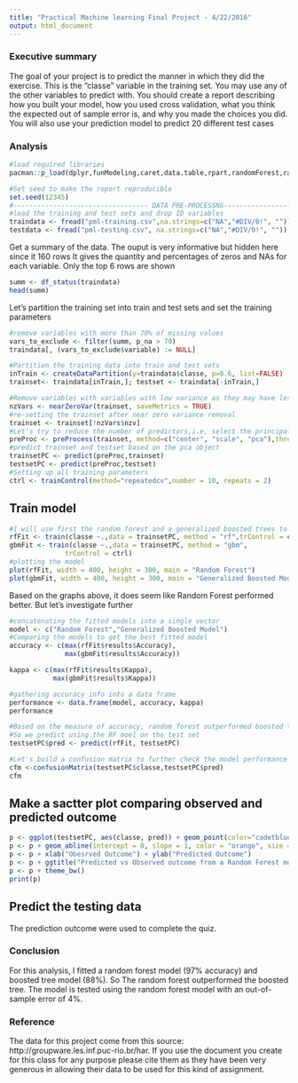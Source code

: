 ---
title: "Practical Machine learning Final Project - 4/22/2016" 
output: html_document
---

### Executive summary
The goal of your project is to predict the manner in which they did the exercise. This is the "classe" variable in the training set. You may use any of the other variables to predict with. You should create a report describing how you built your model, how you used cross validation, what you think the expected out of sample error is, and why you made the choices you did. You will also use your prediction model to predict 20 different test cases

### Analysis

```{r, echo=TRUE}
#load required libraries
pacman::p_load(dplyr,funModeling,caret,data.table,rpart,randomForest,rattle,gbm)

#Set seed to make the report reproducible
set.seed(12345)
#---------------------------------- DATA PRE-PROCESSNG----------------------------------------------
#load the training and test sets and drop ID variables
traindata <- fread("pml-training.csv",na.strings=c("NA","#DIV/0!", "")) %>% select(-V1)
testdata <- fread("pml-testing.csv", na.strings=c("NA","#DIV/0!", "")) %>% select(-V1)
```

Get a summary of the data. The ouput is very informative but hidden here since it 160 rows
It gives the quantity and percentages of zeros and NAs for each variable. Only the top 6
rows are shown

```{r, echo=TRUE}
summ <- df_status(traindata)
head(summ)
```

Let's partition the training set into train and test sets and set the training parameters

```{r, echo=TRUE}
#remove variables with more than 70% of missing values
vars_to_exclude <- filter(summ, p_na > 70)
traindata[, (vars_to_exclude$variable) := NULL]

#Partition the training data into train and test sets
inTrain <- createDataPartition(y=traindata$classe, p=0.6, list=FALSE)
trainset<- traindata[inTrain,]; testset <- traindata[-inTrain,]

#Remove variables with variables with low variance as they may have less predictive power 
nzVars <- nearZeroVar(trainset, saveMetrics = TRUE)
#re-setting the trainset after near zero variance removal
trainset <- trainset[!nzVars$nzv]
#Let's try to reduce the number of predictors,i.e, select the principal components using pca
preProc <- preProcess(trainset, method=c("center", "scale", "pca"),thresh=0.8)
#predict trainset and testset based on the pca object
trainsetPC <- predict(preProc,trainset)
testsetPC <- predict(preProc,testset)
#Setting up all training parameters
ctrl <- trainControl(method="repeatedcv",number = 10, repeats = 2)
```

## Train model

```{r, echo=TRUE}
#I will use first the random forest and a generalized boosted trees to model the data
rfFit <- train(classe ~.,data = trainsetPC, method = "rf",trControl = ctrl)
gbmFit <- train(classe ~.,data = trainsetPC, method = "gbm",
              trControl = ctrl)
#plotting the model
plot(rfFit, width = 400, height = 300, main = "Random Forest")
plot(gbmFit, width = 400, height = 300, main = "Generalized Boosted Model")
```

Based on the graphs above, it does seem like Random Forest performed better. But let's investigate further

```{r, echo=TRUE}
#concatenating the fitted models into a single vector
model <- c("Random Forest","Generalized Boosted Model")
#Comparing the models to get the best fitted model
accuracy <- c(max(rfFit$results$Accuracy),
              max(gbmFit$results$Accuracy))

kappa <- c(max(rfFit$results$Kappa),
           max(gbmFit$results$Kappa))

#gathering accuracy info into a data frame
performance <- data.frame(model, accuracy, kappa)
performance

#Based on the measure of accuracy, random forest outperformed boosted trees
#So we predict using the RF moel on the test set
testsetPC$pred <- predict(rfFit, testsetPC)

#Let's build a confusion matrix to further check the model performance
cfm <-confusionMatrix(testsetPC$classe,testsetPC$pred)
cfm 
```

## Make a sactter plot comparing observed and predicted outcome

```{r, echo=TRUE}
p <- ggplot(testsetPC, aes(classe, pred)) + geom_point(color="cadetblue", size=2)
p <- p + geom_abline(intercept = 0, slope = 1, color = "orange", size = 1)
p <- p + xlab("Obesrved Outcome") + ylab("Predicted Outcome")
p <- p + ggtitle("Predicted vs Observed outcome from a Random Forest model")
p <- p + theme_bw()
print(p)
```

## Predict the testing data
The prediction outcome were used to complete the quiz.

### Conclusion
For this analysis, I fitted a random forest model (97% accuracy) and boosted tree model (88%). So The random forest outperformed the boosted tree. The model is tested using the random forest model with an out-of-sample error of 4%.

### Reference
The data for this project come from this source: http://groupware.les.inf.puc-rio.br/har. If you use the document you create for this class for any purpose please cite them as they have been very generous in allowing their data to be used for this kind of assignment.



